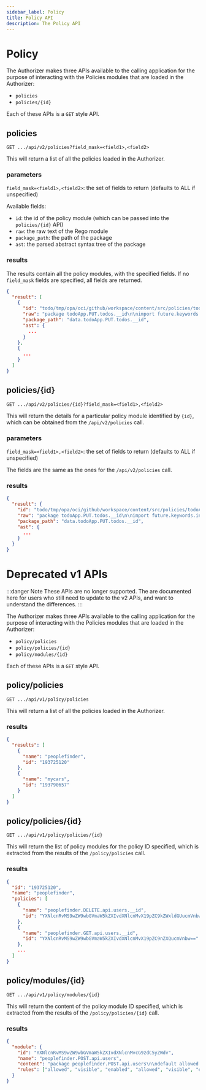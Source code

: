 ```yaml
---
sidebar_label: Policy
title: Policy API
description: The Policy API
---
```


# Policy

The Authorizer makes three APIs available to the calling application for the purpose of
interacting with the Policies modules that are loaded in the Authorizer:

- `policies`
- `policies/{id}`

Each of these APIs is a `GET` style API.

## policies

`GET .../api/v2/policies?field_mask=<field1>,<field2>`

This will return a list of all the policies loaded in the Authorizer.

### parameters

`field_mask=<field1>,<field2>`: the set of fields to return (defaults to ALL if unspecified)

Available fields:
* `id`: the id of the policy module (which can be passed into the `policies/{id}` API)
* `raw`: the raw text of the Rego module
* `package_path`: the path of the package
* `ast`: the parsed abstract syntax tree of the package

### results

The results contain all the policy modules, with the specified fields. If no `field_mask` fields are specified, all fields are returned.

```json
{
  "result": [
    {
      "id": "todo/tmp/opa/oci/github/workspace/content/src/policies/todoApp.PUT.todos.__id.rego",
      "raw": "package todoApp.PUT.todos.__id\n\nimport future.keywords.in\nimport input.resource\nimport input.user\n\ndefault allowed = false\n\nallowed {\n\tuser.properties.roles[_] == \"editor\"\n\tuser.key == resource.ownerID\n}\n\nallowed {\n\tuser.properties.roles[_] == \"evil_genius\"\n}\n",
      "package_path": "data.todoApp.PUT.todos.__id",
      "ast": {
        ...
      }
    },
    {
      ...
    }
  ]
}
```

## policies/{id}

`GET .../api/v2/policies/{id}?field_mask=<field1>,<field2>`

This will return the details for a particular policy module identified by `{id}`, which can be obtained from the `/api/v2/policies` call.

### parameters

`field_mask=<field1>,<field2>`: the set of fields to return (defaults to ALL if unspecified)

The fields are the same as the ones for the `/api/v2/policies` call.

### results

```json
{
  "result": {
    "id": "todo/tmp/opa/oci/github/workspace/content/src/policies/todoApp.PUT.todos.__id.rego",
    "raw": "package todoApp.PUT.todos.__id\n\nimport future.keywords.in\nimport input.resource\nimport input.user\n\ndefault allowed = false\n\nallowed {\n\tuser.properties.roles[_] == \"editor\"\n\tuser.key == resource.ownerID\n}\n\nallowed {\n\tuser.properties.roles[_] == \"evil_genius\"\n}\n",
    "package_path": "data.todoApp.PUT.todos.__id",
    "ast": {
      ...
    }
  }
}
```

# Deprecated v1 APIs

:::danger Note
These APIs are no longer supported. The are documented here for users who still need to update to the v2 APIs, and want to understand the differences.
:::

The Authorizer makes three APIs available to the calling application for the purpose of
interacting with the Policies modules that are loaded in the Authorizer:

- `policy/policies`
- `policy/policies/{id}`
- `policy/modules/{id}`

Each of these APIs is a `GET` style API.

## policy/policies

`GET .../api/v1/policy/policies`

This will return a list of all the policies loaded in the Authorizer.

### results

```json
{
  "results": [
    {
      "name": "peoplefinder",
      "id": "193725120"
    },
    {
      "name": "mycars",
      "id": "193790657"
    }
  ]
}
```

## policy/policies/{id}

`GET .../api/v1/policy/policies/{id}`

This will return the list of policy modules for the policy ID specified, which is extracted from the
results of the `/policy/policies` call.

### results

```json
{
  "id": "193725120",
  "name": "peoplefinder",
  "policies": [
    {
      "name": "peoplefinder.DELETE.api.users.__id",
      "id": "YXNlcnRvMS9wZW9wbGVmaW5kZXIvdXNlcnMvX19pZC9kZWxldGUucmVnbw=="
    },
    {
      "name": "peoplefinder.GET.api.users.__id",
      "id": "YXNlcnRvMS9wZW9wbGVmaW5kZXIvdXNlcnMvX19pZC9nZXQucmVnbw=="
    },
    ...
  ]
}
```

## policy/modules/{id}

`GET .../api/v1/policy/modules/{id}`

This will return the content of the policy module ID specified, which is extracted from the results of
the `/policy/policies/{id}` call.

### results

```json
{
  "module": {
    "id": "YXNlcnRvMS9wZW9wbGVmaW5kZXIvdXNlcnMvcG9zdC5yZWdv",
    "name": "peoplefinder.POST.api.users",
    "content": "package peoplefinder.POST.api.users\n\ndefault allowed = false\n\ndefault visible = false\n\ndefault enabled = false\n\nallowed {\n\tu = input.user\n\tu.properties.department == \"Operations\"\n\tu.properties.title == \"IT Manager\"\n}\n\nvisible {\n\tallowed\n}\n\nenabled {\n\tallowed\n}\n",
    "rules": ["allowed", "visible", "enabled", "allowed", "visible", "enabled"]
  }
}
```
